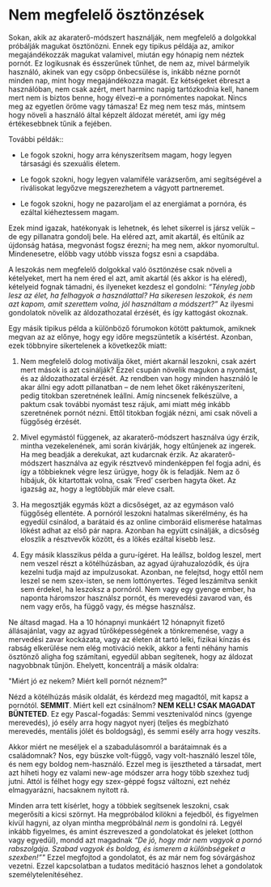 # Nem megfelelő ösztönzések

Sokan, akik az akaraterő-módszert használják, nem megfelelő a dolgokkal próbálják magukat ösztönözni. Ennek egy tipikus példája az, amikor megajándékozzák magukat valamivel, miután egy hónapig nem néztek pornót. Ez logikusnak és ésszerűnek tűnhet, de nem az, mivel bármelyik használó, akinek van egy csöpp önbecsülése is, inkább nézne pornót minden nap, mint hogy megajándékozza magát. Ez kétségeket ébreszt a használóban, nem csak azért, mert harminc napig  tartózkodnia kell, hanem mert nem is biztos benne, hogy élvezi-e a pornómentes napokat. Nincs meg az egyetlen öröme vagy támasza! Ez meg nem tesz más, mintsem hogy növeli a használó által képzelt áldozat méretét, ami így még értékesebbnek tűnik a fejében.

További példák::

-   Le fogok szokni, hogy arra kényszerítsem magam, hogy legyen társasági és szexuális életem.

-   Le fogok szokni, hogy legyen valamiféle varázserőm, ami segítségével a riválisokat legyőzve megszerezhetem a vágyott partneremet.

-   Le fogok szokni, hogy ne pazaroljam el az energiámat a pornóra, és ezáltal kiéheztessem magam.

Ezek mind igazak, hatékonyak is lehetnek, és lehet sikerrel is jársz velük -- de egy pillanatra gondolj bele. Ha eléred azt, amit akartál, és eltűnik az újdonság hatása, megvonást fogsz érezni; ha meg nem, akkor nyomorultul. Mindenesetre, előbb vagy utóbb vissza fogsz esni a csapdába.

A leszokás nem megfelelő dolgokkal való ösztönzése csak növeli a kételyeket, mert ha nem éred el azt, amit akartál (és akkor is ha eléred), kételyeid fognak támadni, és ilyeneket kezdesz el gondolni: *“Tényleg jobb lesz az élet, ha felhagyok a használattal?  Ha sikeresen leszokok, és nem azt kapom, amit szerettem volna, jól használtam a módszert?”* Az ilyesmi gondolatok növelik az áldozathozatal érzését, és így kattogást okoznak.

Egy másik tipikus példa a különböző fórumokon kötött paktumok, amiknek megvan az az előnye, hogy egy időre megszüntetik a kísértést. Azonban, ezek többnyire sikertelenek a következők miatt: 

1.  Nem megfelelő dolog motiválja őket, miért akarnál leszokni, csak azért mert mások is azt csinálják? Ezzel csupán növelik magukon a nyomást, és az áldozathozatal érzését. Az rendben van hogy minden használó le akar állni egy adott pillanatban -- de nem lehet őket rákényszeríteni, pedig titokban szeretnének leállni. Amíg nincsenek felkészülve, a paktum csak további nyomást tesz rájuk, ami miatt még inkább szeretnének pornót nézni. Ettől titokban fogják nézni, ami csak növeli a függőség érzését.

2.  Mivel egymástól függenek, az akaraterő-módszert használva úgy érzik, mintha vezekelenének, ami során kivárják, hogy eltűnjenek az ingerek. Ha meg beadják a derekukat, azt kudarcnak érzik. Az akaraterő-módszert használva az egyik résztvevő mindenképpen fel fogja adni, és így a többieknek végre lesz ürügye, hogy ők is feladják. Nem az ő hibájuk, ők kitartottak volna, csak ‘Fred’ cserben hagyta őket. Az igazság az, hogy a legtöbbjük már eleve csalt.

3.  Ha megosztják egymás közt a dicsőséget, az az egymáson való függőség ellentéte. A pornóról leszokni hatalmas sikerélmény, és ha egyedül csinálod, a barátaid és az online cimboráid elismerése hatalmas lökést adhat az első pár napra. Azonban ha együtt csinálják, a dicsőség eloszlik a résztvevők között, és a lökés ezáltal kisebb lesz.

4.  Egy másik klasszikus példa a guru-ígéret. Ha leállsz, boldog leszel, mert nem veszel részt a kötélhúzásban, az agyad újrahuzalozódik, és újra kezelni tudja majd az impulzusokat. Azonban, ne felejtsd, hogy ettől nem leszel se nem szex-isten, se nem lottónyertes. Téged leszámítva senkit sem érdekel, ha leszoksz a pornóról. Nem vagy egy gyenge ember, ha naponta háromszor használsz pornót, és merevedési zavarod van, és nem vagy erős, ha függő vagy, és mégse használsz.

Ne áltasd magad. Ha a 10 hónapnyi munkáért 12 hónapnyit fizető állásajánlat, vagy az agyad tűrőképességének a tönkremenése, vagy a mervedési zavar kockázata, vagy az életen át tartó lelki, fizikai kínzás és rabság elkerülése nem elég motiváció nekik, akkor a fenti néhány hamis ösztönző aligha fog számítani, egyedül abban segítenek, hogy az áldozat nagyobbnak tűnjön. Ehelyett, koncentrálj a másik oldalra:

\"Miért jó ez nekem? Miért kell pornót néznem?\"

Nézd a kötélhúzás másik oldalát, és kérdezd meg magadtól, mit kapsz a pornótól. **SEMMIT**. Miért kell ezt csinálnom? **NEM KELL! CSAK MAGADAT BÜNTETED**. Ez egy Pascal-fogadás: Semmi vesztenivalód nincs (gyenge merevedés), jó esély arra hogy nagyot nyerj (teljes és megbízható merevedés, mentális jólét és boldogság), és semmi esély arra hogy veszíts.

Akkor miért ne meséljek el a szabadulásomról a barátaimnak és a családomnak? Nos, egy büszke volt-függő, vagy volt-használó leszel tőle, és nem egy boldog nem-használó. Ezzel meg is ijesztheted a társadat, mert azt hiheti hogy ez valami new-age módszer arra hogy több szexhez tudj jutni. Attól is félhet hogy egy szex-géppé fogsz változni, ezt nehéz elmagyarázni, hacsaknem nyitott rá.

Minden arra tett kísérlet, hogy a többiek segítsenek leszokni, csak megerősíti a kicsi szörnyt. Ha megpróbálod kilökni a fejedből, és figyelmen kívül hagyni, az olyan mintha megpróbálnál *nem* is gondolni rá. Legyél inkább figyelmes, és amint észreveszed a gondolatokat és jeleket (otthon vagy egyedül), mondd azt magadnak *\“De jó, hogy már nem vagyok a pornó rabszolgája. Szabad vagyok és boldog, és ismerem a különbségeket a szexben!”\"* Ezzel megfojtod a gondolatot, és az már nem fog sóvárgáshoz vezetni. Ezzel kapcsolatban  a tudatos meditáció hasznos lehet a gondolatok személytelenítéséhez.
